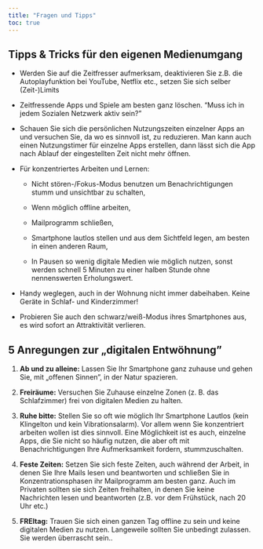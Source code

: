 ---
title: "Fragen und Tipps"
toc: true
---

## Tipps & Tricks für den eigenen Medienumgang

-   Werden Sie auf die Zeitfresser aufmerksam, deaktivieren Sie z.B. die Autoplayfunktion bei YouTube, Netflix etc., setzen Sie sich selber (Zeit-)Limits

-   Zeitfressende Apps und Spiele am besten ganz löschen. "Muss ich in jedem Sozialen Netzwerk aktiv sein?"

-   Schauen Sie sich die persönlichen Nutzungszeiten einzelner Apps an und versuchen Sie, da wo es sinnvoll ist, zu reduzieren. Man kann auch einen Nutzungstimer für einzelne Apps erstellen, dann lässt sich die App nach Ablauf der eingestellten Zeit nicht mehr öffnen.

-   Für konzentriertes Arbeiten und Lernen:

    -   Nicht stören-/Fokus-Modus benutzen um Benachrichtigungen stumm und unsichtbar zu schalten,

    -   Wenn möglich offline arbeiten,

    -   Mailprogramm schließen,

    -   Smartphone lautlos stellen und aus dem Sichtfeld legen, am besten in einen anderen Raum,

    -   In Pausen so wenig digitale Medien wie möglich nutzen, sonst werden schnell 5 Minuten zu einer halben Stunde ohne nennenswerten Erholungswert.

-   Handy weglegen, auch in der Wohnung nicht immer dabeihaben. Keine Geräte in Schlaf- und Kinderzimmer!

-   Probieren Sie auch den schwarz/weiß-Modus ihres Smartphones aus, es wird sofort an Attraktivität verlieren.

## 5 Anregungen zur „digitalen Entwöhnung"

1.  **Ab und zu alleine:** Lassen Sie Ihr Smartphone ganz zuhause und gehen Sie, mit „offenen Sinnen", in der Natur spazieren.

2.  **Freiräume:** Versuchen Sie Zuhause einzelne Zonen (z. B. das Schlafzimmer) frei von digitalen Medien zu halten.

3.  **Ruhe bitte:** Stellen Sie so oft wie möglich Ihr Smartphone Lautlos (kein Klingelton und kein Vibrationsalarm). Vor allem wenn Sie konzentriert arbeiten wollen ist dies sinnvoll. Eine Möglichkeit ist es auch, einzelne Apps, die Sie nicht so häufig nutzen, die aber oft mit Benachrichtigungen Ihre Aufmerksamkeit fordern, stummzuschalten.

4.  **Feste Zeiten:** Setzen Sie sich feste Zeiten, auch während der Arbeit, in denen Sie Ihre Mails lesen und beantworten und schließen Sie in Konzentrationsphasen ihr Mailprogramm am besten ganz. Auch im Privaten sollten sie sich Zeiten freihalten, in denen Sie keine Nachrichten lesen und beantworten (z.B. vor dem Frühstück, nach 20 Uhr etc.)

5.  **FREItag:** Trauen Sie sich einen ganzen Tag offline zu sein und keine digitalen Medien zu nutzen. Langeweile sollten Sie unbedingt zulassen. Sie werden überrascht sein..
